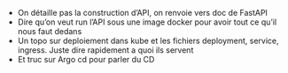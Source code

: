 - On détaille pas la construction d'API, on renvoie vers doc de FastAPI
- Dire qu'on veut run l'API sous une image docker pour avoir tout ce qu'il nous faut dedans
- Un topo sur deploiement dans kube et les fichiers deployment, service, ingress. Juste dire rapidement a quoi ils servent
- Et truc sur Argo cd pour parler du CD